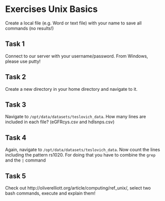 # Exercises Unix Basics

Create a local file (e.g. Word or text file) with your name to save all commands (no results!)

## Task 1
Connect to our server with your username/password. From Windows, please use putty!

## Task 2 
Create a new directory in your home directory and navigate to it. 

## Task 3
Navigate to `/opt/data/datasets/teslovich_data`. How many lines are included in each file? (eGFRcys.csv and hdlsnps.csv)

## Task 4
Again, navigate to `/opt/data/datasets/teslovich_data`. Now count the lines including the pattern rs1020. For doing that you have to combine the `grep` and the `|` command

## Task 5
Check out http://oliverelliott.org/article/computing/ref_unix/, select two bash commands, execute and explain them! 

